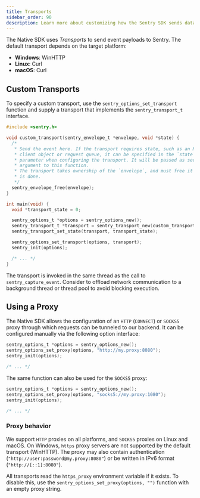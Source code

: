 ```yaml
---
title: Transports
sidebar_order: 90
description: Learn more about customizing how the Sentry SDK sends data to Sentry.
---
```


The Native SDK uses _Transports_ to send event payloads to Sentry. The default
transport depends on the target platform:

- **Windows**: WinHTTP
- **Linux**: Curl
- **macOS**: Curl

## Custom Transports

To specify a custom transport, use the `sentry_options_set_transport` function
and supply a transport that implements the `sentry_transport_t` interface.

```c
#include <sentry.h>

void custom_transport(sentry_envelope_t *envelope, void *state) {
  /*
   * Send the event here. If the transport requires state, such as an HTTP
   * client object or request queue, it can be specified in the `state`
   * parameter when configuring the transport. It will be passed as second
   * argument to this function.
   * The transport takes ownership of the `envelope`, and must free it once it
   * is done.
   */
  sentry_envelope_free(envelope);
}

int main(void) {
  void *transport_state = 0;

  sentry_options_t *options = sentry_options_new();
  sentry_transport_t *transport = sentry_transport_new(custom_transport);
  sentry_transport_set_state(transport, transport_state);

  sentry_options_set_transport(options, transport);
  sentry_init(options);

  /* ... */
}
```

The transport is invoked in the same thread as the call to
`sentry_capture_event`. Consider to offload network communication to a
background thread or thread pool to avoid blocking execution.

## Using a Proxy

The Native SDK allows the configuration of an `HTTP` (`CONNECT`) or `SOCKS5` proxy through which requests can be tunneled to our backend. It can be configured manually via the following option interface:

```c
sentry_options_t *options = sentry_options_new();
sentry_options_set_proxy(options, "http://my.proxy:8080");
sentry_init(options);

/* ... */
```
The same function can also be used for the `SOCKS5` proxy:
```c
sentry_options_t *options = sentry_options_new();
sentry_options_set_proxy(options, "socks5://my.proxy:1080");
sentry_init(options);

/* ... */
```

### Proxy behavior

We support `HTTP` proxies on all platforms, and `SOCKS5` proxies on Linux and macOS. On Windows, `https` proxy servers are not supported by the default transport (WinHTTP). The proxy may also contain authentication (`"http://user:password@my.proxy:8080"`) or be written in IPv6 format (`"http://[::1]:8080"`).

All transports read the `https_proxy` environment variable if it exists. To disable this, use the `sentry_options_set_proxy(options, "")` function with an empty proxy string.
